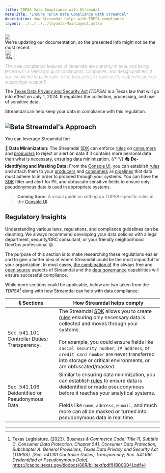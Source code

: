 ```yaml
---
title: TDPSA Data Compliance with Streamdal
metaTitle: "Ensure TDPSA Data Compliance with Streamdal"
description: How Streamdal helps with TDPSA compliance
layout: ../../../../layouts/MainLayout.astro
---
```



<div class="addl-wrapper">
<div class="addl">
<img src={information} class="uimage" />
<div class="addlcontent">
We're updating our documentation, so the presented info might not be the
most recent.
</div>
</div>
</div>

<Notification type="warning">
  <img src={warning} alt="Warning" width="30px" height="30px" />
  <p style="font-weight: lighter;">The data compliance features of Streamdal 
  are currently in beta, and being tested with a select group of contributors, 
  companies, and design partners. If you would like to participate in the beta, 
  please 
  [reach out to us](/en/resources-support/get-support/).</p>
</Notification>

The <a href="https://capitol.texas.gov/BillLookup/History.aspx?LegSess=88R&Bill=HB4" target="_blank">Texas Data Privacy and Security Act</a> 
_(TDPSA)_ is a Texas law that will go into effect on July 1, 2024. It regulates 
the collection, processing, and use of sensitive data.

Streamdal can help keep your data in compliance with this regulation.

## <img src={beta} alt="Beta" style="display: inline" /> Streamdal's Approach

You can leverage Streamdal for:

🚷 **<span class="ykeyword">Data Minimization</span>:** The Streamdal [SDK](/en/core-components/sdk/) can enforce <a href="/en/resources-support/glossary/#rule-or-step" class="pkeyword">rules</a> on <a href="/en/resources-support/glossary/#producer" class="pkeyword">consumers</a> and <a href="/en/resources-support/glossary/#consumer" class="pkeyword">producers</a> to reject or alert on data if it contains more personal data than what is necessary, ensuring data minimization.
{/* */}
🎭 **<span class="ykeyword">De-identifying and Masking Data</span>:** From the [Console UI](/en/core-components/console-ui/), you can establish <a href="/en/resources-support/glossary/#rule-or-step" class="pkeyword">rules</a> and attach them to your <a href="/en/resources-support/glossary/#producer" class="pkeyword">producers</a> and <a href="/en/resources-support/glossary/#consumer" class="pkeyword">consumers</a> as <a href="/en/resources-support/glossary/#pipeline-or-ruleset" class="pkeyword">pipelines</a> that data must adhere to in order to proceed through your systems. You can have the [SDK](/en/core-components/sdk/) filter and alert for PII, and obfuscate sensitive fields to ensure only pseudonymous data is used in appropriate systems.


> **Coming Soon**: A visual guide on setting up TDPSA-specific rules in the 
[Console UI](/en/core-components/console-ui/).

## Regulatory Insights

Understanding various laws, regulations, and compliance guidelines can be 
daunting. We always recommend developing your data policies with a legal 
department, security/GRC consultant, or your friendly neighborhood DevOps 
professional 😄.

The purpose of this section is to make researching these regulations easier and 
to give a better idea of where Streamdal could be the most impactful for your 
organization. In most cases, <u>the combination of</u> the always free and 
[open source](/en/resources-support/open-source/) aspects of Streamdal and the 
[data governance](/en/data-governance/overview/) capabilities will ensure 
successful compliance. 

While more sections could be applicable, below are two taken from the 
_TDPSA[^1]_ along with how Streamdal can help with data compliance:

| § Sections | How Streamdal helps comply |
|-|-|
| Sec. 541.101 Controller Duties; Transparency. | The Streamdal [SDK](/en/core-components/sdk/) allows you to create [rules](/en/resources-support/glossary/#rule-or-step) ensuring only necessary data is collected and moves through your systems. <br /><br /> For example, you could ensure fields like `social security number`, `IP address`, or `credit card number` are never transferred into storage or critical environments, or are obfuscated/masked. |
| Sec. 541.106 Deidentified or Pseudonymous Data.| Similar to ensuring data minimization, you can establish [rules](/en/resources-support/glossary/#rule-or-step) to ensure data is deidentified or made pseudonymous before it reaches your analytical systems. <br /><br /> Fields like `name`, `address`, `e-mail`, and much more can all be masked or turned into pseudonymous data in real time. |

___

[^1]: Texas Legislature. (2023). _Business & Commerce Code: Title 11, Subtitle C. Consumer Data Protection, Chapter 541. Consumer Data Protection, Subchapter A. General Provisions, Texas Data Privacy and Security Act (TDPSA). [Sec. 541.101 Controller Duties; Transparency; Sec. 541.106 Deidentified or Pseudonymous Data]._ https://capitol.texas.gov/tlodocs/88R/billtext/pdf/HB00004I.pdf